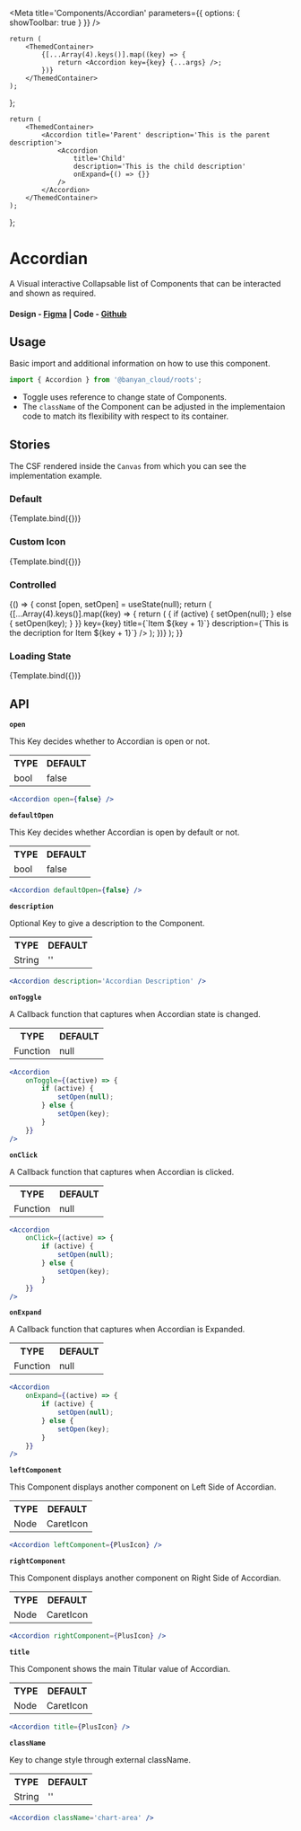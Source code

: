 
<Meta title='Components/Accordian' parameters={{ options: { showToolbar: true } }} />

	return (
		<ThemedContainer>
			{[...Array(4).keys()].map((key) => {
				return <Accordion key={key} {...args} />;
			})}
		</ThemedContainer>
	);
};

	return (
		<ThemedContainer>
			<Accordion title='Parent' description='This is the parent description'>
				<Accordion
					title='Child'
					description='This is the child description'
					onExpand={() => {}}
				/>
			</Accordion>
		</ThemedContainer>
	);
};

# Accordian

A Visual interactive Collapsable list of Components that can be interacted and shown as required.

#### Design - [Figma](https://www.figma.com/file/e9opoAtQHBo4vFd6u0Co98/Component-Library?node-id=1%3A6) | Code - [Github](https://github.com/banyandata-cloud/roots/tree/main/components/accordion)

## Usage

Basic import and additional information on how to use this component.

```js
import { Accordion } from '@banyan_cloud/roots';
```

-   Toggle uses reference to change state of Components.
-   The `className` of the Component can be adjusted in the implementaion code to match its flexibility with respect to its container.

## Stories

The CSF rendered inside the `Canvas` from which you can see the implementation example.

### Default

<Canvas>
	<Story
		name='Default'
		args={{
			title: 'Click to Expand',
			description:
				"Lorem Ipsum is simply dummy text of the printing and typesetting industry. Lorem Ipsum has been the industry's standard dummy text ever since the 1500s, when an unknown printer took a galley of type and scrambled it to make a type specimen book. It has survived not only five centuries, but also the leap into electronic typesetting, remaining essentially unchanged. It was popularised in the 1960s with the release of Letraset sheets containing Lorem Ipsum passages, and more recently with desktop publishing software like Aldus PageMaker including versions of Lorem Ipsum.",
			defaultOpen: false,
		}}>
		{Template.bind({})}
	</Story>
</Canvas>

### Custom Icon

<Canvas>
	<Story
		name='Custom Icon'
		args={{
			title: 'Click to Expand',
			description:
				"Lorem Ipsum is simply dummy text of the printing and typesetting industry. Lorem Ipsum has been the industry's standard dummy text ever since the 1500s, when an unknown printer took a galley of type and scrambled it to make a type specimen book. It has survived not only five centuries, but also the leap into electronic typesetting, remaining essentially unchanged. It was popularised in the 1960s with the release of Letraset sheets containing Lorem Ipsum passages, and more recently with desktop publishing software like Aldus PageMaker including versions of Lorem Ipsum.",
			defaultOpen: false,
			leftComponent: PlusIcon,
			rightComponent: PlusIcon,
		}}>
		{Template.bind({})}
	</Story>
</Canvas>

### Controlled

<Canvas>
	<Story name='Controlled'>
		{() => {
			const [open, setOpen] = useState(null);
			return (
				<ThemedContainer>
					{[...Array(4).keys()].map((key) => {
						return (
							<Accordion
								open={key === open}
								onToggle={(active) => {
									if (active) {
										setOpen(null);
									} else {
										setOpen(key);
									}
								}}
								key={key}
								title={`Item ${key + 1}`}
								description={`This is the decription for Item ${key + 1}`}
							/>
						);
					})}
				</ThemedContainer>
			);
		}}
	</Story>
</Canvas>

### Loading State

<Canvas>
	<Story
		name='Loading State'
		args={{
			title: 'Click to Expand',
			description:
				"Lorem Ipsum is simply dummy text of the printing and typesetting industry. Lorem Ipsum has been the industry's standard dummy text ever since the 1500s, when an unknown printer took a galley of type and scrambled it to make a type specimen book. It has survived not only five centuries, but also the leap into electronic typesetting, remaining essentially unchanged. It was popularised in the 1960s with the release of Letraset sheets containing Lorem Ipsum passages, and more recently with desktop publishing software like Aldus PageMaker including versions of Lorem Ipsum.",
			defaultOpen: false,
			loading: true,
		}}>
		{Template.bind({})}
	</Story>
</Canvas>

## API

**`open`**

This Key decides whether to Accordian is open or not.

<table style={{ width: '100%' }}>
	<tr>
		<th style={{ textAlign: 'left', width: '50%' }}>TYPE</th>
		<th style={{ textAlign: 'left', width: '50%' }}>DEFAULT</th>
	</tr>
	<tr>
		<td>bool</td>
		<td>false</td>
	</tr>
</table>

```jsx
<Accordion open={false} />
```

**`defaultOpen`**

This Key decides whether Accordian is open by default or not.

<table style={{ width: '100%' }}>
	<tr>
		<th style={{ textAlign: 'left', width: '50%' }}>TYPE</th>
		<th style={{ textAlign: 'left', width: '50%' }}>DEFAULT</th>
	</tr>
	<tr>
		<td>bool</td>
		<td>false</td>
	</tr>
</table>

```jsx
<Accordion defaultOpen={false} />
```

**`description`**

Optional Key to give a description to the Component.

<table style={{ width: '100%' }}>
	<tr>
		<th style={{ textAlign: 'left', width: '50%' }}>TYPE</th>
		<th style={{ textAlign: 'left', width: '50%' }}>DEFAULT</th>
	</tr>
	<tr>
		<td>String</td>
		<td>''</td>
	</tr>
</table>

```jsx
<Accordion description='Accordian Description' />
```

**`onToggle`**

A Callback function that captures when Accordian state is changed.

<table style={{ width: '100%' }}>
	<tr>
		<th style={{ textAlign: 'left', width: '50%' }}>TYPE</th>
		<th style={{ textAlign: 'left', width: '50%' }}>DEFAULT</th>
	</tr>
	<tr>
		<td>Function</td>
		<td>null</td>
	</tr>
</table>

```jsx
<Accordion
	onToggle={(active) => {
		if (active) {
			setOpen(null);
		} else {
			setOpen(key);
		}
	}}
/>
```

**`onClick`**

A Callback function that captures when Accordian is clicked.

<table style={{ width: '100%' }}>
	<tr>
		<th style={{ textAlign: 'left', width: '50%' }}>TYPE</th>
		<th style={{ textAlign: 'left', width: '50%' }}>DEFAULT</th>
	</tr>
	<tr>
		<td>Function</td>
		<td>null</td>
	</tr>
</table>

```jsx
<Accordion
	onClick={(active) => {
		if (active) {
			setOpen(null);
		} else {
			setOpen(key);
		}
	}}
/>
```

**`onExpand`**

A Callback function that captures when Accordian is Expanded.

<table style={{ width: '100%' }}>
	<tr>
		<th style={{ textAlign: 'left', width: '50%' }}>TYPE</th>
		<th style={{ textAlign: 'left', width: '50%' }}>DEFAULT</th>
	</tr>
	<tr>
		<td>Function</td>
		<td>null</td>
	</tr>
</table>

```jsx
<Accordion
	onExpand={(active) => {
		if (active) {
			setOpen(null);
		} else {
			setOpen(key);
		}
	}}
/>
```

**`leftComponent`**

This Component displays another component on Left Side of Accordian.

<table style={{ width: '100%' }}>
	<tr>
		<th style={{ textAlign: 'left', width: '50%' }}>TYPE</th>
		<th style={{ textAlign: 'left', width: '50%' }}>DEFAULT</th>
	</tr>
	<tr>
		<td>Node</td>
		<td>CaretIcon</td>
	</tr>
</table>

```jsx
<Accordion leftComponent={PlusIcon} />
```

**`rightComponent`**

This Component displays another component on Right Side of Accordian.

<table style={{ width: '100%' }}>
	<tr>
		<th style={{ textAlign: 'left', width: '50%' }}>TYPE</th>
		<th style={{ textAlign: 'left', width: '50%' }}>DEFAULT</th>
	</tr>
	<tr>
		<td>Node</td>
		<td>CaretIcon</td>
	</tr>
</table>

```jsx
<Accordion rightComponent={PlusIcon} />
```

**`title`**

This Component shows the main Titular value of Accordian.

<table style={{ width: '100%' }}>
	<tr>
		<th style={{ textAlign: 'left', width: '50%' }}>TYPE</th>
		<th style={{ textAlign: 'left', width: '50%' }}>DEFAULT</th>
	</tr>
	<tr>
		<td>Node</td>
		<td>CaretIcon</td>
	</tr>
</table>

```jsx
<Accordion title={PlusIcon} />
```

**`className`**

Key to change style through external className.

<table style={{ width: '100%' }}>
	<tr>
		<th style={{ textAlign: 'left', width: '50%' }}>TYPE</th>
		<th style={{ textAlign: 'left', width: '50%' }}>DEFAULT</th>
	</tr>
	<tr>
		<td>String</td>
		<td>''</td>
	</tr>
</table>

```jsx
<Accordion className='chart-area' />
```
